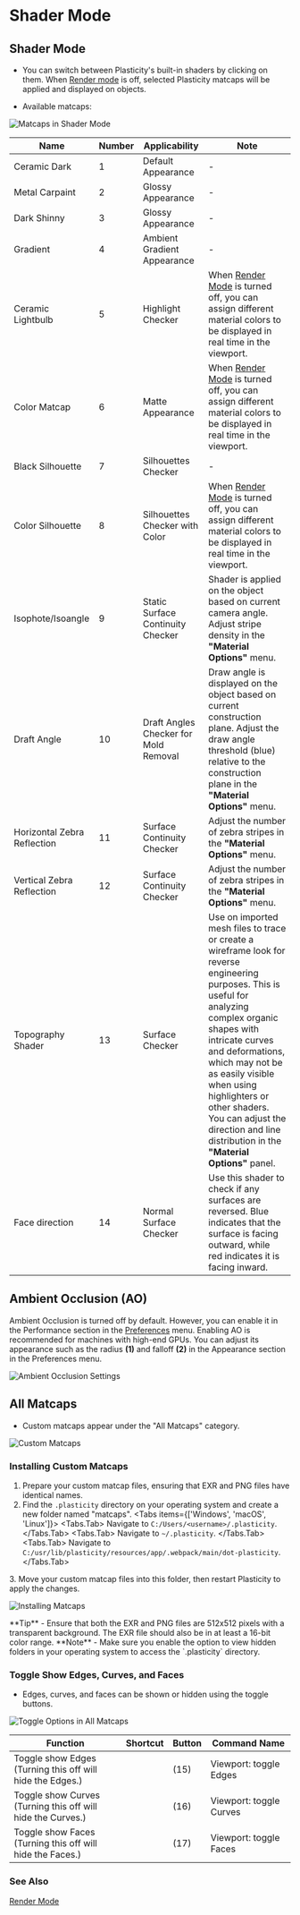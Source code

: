 
# Shader Mode

## Shader Mode
- You can switch between Plasticity's built-in shaders by clicking on them. When [Render mode](/plasticity-essentials/view-mode) is off, selected Plasticity matcaps will be applied and displayed on objects.

- Available matcaps:

![Matcaps in Shader Mode](/img/shader-mode-preview.png)

| Name | Number | Applicability | Note |
| ---- | ------ | ------------- | ---- |
| Ceramic Dark|   1    | Default Appearance |  -  |
| Metal Carpaint   |   2    |   Glossy Appearance    |  -  |
| Dark Shinny  |  3     |  Glossy Appearance     |  -  |
| Gradient  |    4   |   Ambient Gradient Appearance    |  -  |
| Ceramic Lightbulb  |   5    |  Highlight Checker     |  When [Render Mode](/plasticity-essentials/render-mode) is turned off, you can assign different material colors to be displayed in real time in the viewport. |
| Color Matcap |   6    |  Matte Appearance   | When [Render Mode](/plasticity-essentials/render-mode) is turned off, you can assign different material colors to be displayed in real time in the viewport. |
| Black Silhouette     |  7     |  Silhouettes Checker |  -   |
| Color Silhouette    |  8     |  Silhouettes Checker with Color | When [Render Mode](/plasticity-essentials/render-mode) is turned off, you can assign different material colors to be displayed in real time in the viewport. |
| Isophote/Isoangle   |   9     |   Static Surface Continuity Checker         | Shader is applied on the object based on current camera angle. Adjust stripe density in the **"Material Options"** menu. |
| Draft Angle          |   10    | Draft Angles Checker for Mold Removal       |  Draw angle is displayed on the object based on current construction plane. Adjust the draw angle threshold (blue) relative to the construction plane in the **"Material Options"** menu. |
| Horizontal Zebra Reflection    |  11     |   Surface Continuity Checker                |  Adjust the number of zebra stripes in the **"Material Options"** menu. |
| Vertical Zebra Reflection     |  12     |  Surface Continuity Checker                 |  Adjust the number of zebra stripes in the **"Material Options"** menu.  |
| Topography Shader    |  13    |  Surface Checker                 |  Use on imported mesh files to trace or create a wireframe look for reverse engineering purposes. This is useful for analyzing complex organic shapes with intricate curves and deformations, which may not be as easily visible when using highlighters or other shaders. You can adjust the direction and line distribution in the **"Material Options"** panel. |
| Face direction     |  14    |  Normal Surface Checker                 |  Use this shader to check if any surfaces are reversed. Blue indicates that the surface is facing outward, while red indicates it is facing inward. |

## Ambient Occlusion (AO)

Ambient Occlusion is turned off by default. However, you can enable it in the Performance section in the [Preferences](/plasticity-essentials/preferences) menu. Enabling AO is recommended for machines with high-end GPUs. You can adjust its appearance such as the radius **(1)** and falloff **(2)** in the Appearance section in the Preferences menu.

![Ambient Occlusion Settings](/img/ao-settings.png)

## All Matcaps
- Custom matcaps appear under the "All Matcaps" category.

![Custom Matcaps](/img/custom-matcaps-preview.png)

### Installing Custom Matcaps

1. Prepare your custom matcap files, ensuring that EXR and PNG files have identical names.
2. Find the `.plasticity` directory on your operating system and create a new folder named "matcaps".
<Tabs items={['Windows', 'macOS', 'Linux']}>
    <Tabs.Tab>
    Navigate to `C:/Users/<username>/.plasticity`.
    </Tabs.Tab>
    <Tabs.Tab>
    Navigate to `~/.plasticity`.
    </Tabs.Tab>
    <Tabs.Tab>
    Navigate to `C:/usr/lib/plasticity/resources/app/.webpack/main/dot-plasticity`.
    </Tabs.Tab>
</Tabs>
3. Move your custom matcap files into this folder, then restart Plasticity to apply the changes.

![Installing Matcaps](/img/installing-matcaps-preview.png)

<Callout type="info" emoji="💡">
**Tip**     
- Ensure that both the EXR and PNG files are 512x512 pixels with a transparent background. The EXR file should also be in at least a 16-bit color range.
</Callout>

<Callout emoji="❗">
**Note**     
- Make sure you enable the option to view hidden folders in your operating system to access the `.plasticity` directory.
</Callout>

### Toggle Show Edges, Curves, and Faces

- Edges, curves, and faces can be shown or hidden using the toggle buttons.

![Toggle Options in All Matcaps](/img/toggle-edges-curves-faces.png)

| Function                                                      | Shortcut | Button | Command Name           |
| ------------------------------------------------------------- | ------- | ------ | ---------------------- |
| Toggle show Edges <br />(Turning this off will hide the Edges.) |         | (15)   | Viewport: toggle Edges |
| Toggle show Curves <br />(Turning this off will hide the Curves.) |         | (16)   | Viewport: toggle Curves |
| Toggle show Faces <br />(Turning this off will hide the Faces.) |         | (17)   | Viewport: toggle Faces |
 

### See Also
[Render Mode](/plasticity-essentials/render-mode)